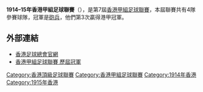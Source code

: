 '''1914–15年香港甲組足球聯賽'''（{{lang-en|Hong Kong First Division Football League}}），是第7屆[[香港甲組足球聯賽|香港甲組足球聯賽]]，本屆聯賽共有4隊參賽球隊，冠軍是[[砲兵|砲兵]]，他們第3次贏得港甲冠軍。

== 外部連結 ==
*[https://www.hkfa.com/ 香港足球總會官網]{{Wayback|url=https://www.hkfa.com/ |date=20190103174738 }}
*[http://www.rsssf.com/tablesh/hkchamp.html 香港甲組足球聯賽 歷屆冠軍]{{Wayback|url=http://www.rsssf.com/tablesh/hkchamp.html |date=20120205190654 }}

{{港甲賽季}}

[[Category:香港頂級足球聯賽|Category:香港頂級足球聯賽]]
[[Category:香港甲組足球聯賽|Category:香港甲組足球聯賽]]
[[Category:1914年香港|Category:1914年香港]]
[[Category:1915年香港|Category:1915年香港]]

{{soccer-stub}}
